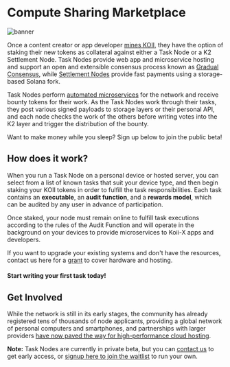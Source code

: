 
# Compute Sharing Marketplace

![banner](img/Running%20task%20nodes%20(1).png)

<Description
  text="Application layer nodes are one of the most-needed commodities in Web3."
/>

Once a content creator or app developer [mines KOII,](attention-mining.mdx) they have the option of staking their new tokens as collateral against either a Task Node or a K2 Settlement Node. Task Nodes provide web app and microservice hosting and support an open and extensible consensus process known as [Gradual Consensus](/), while [Settlement Nodes](/) provide fast payments using a storage-based Solana fork.&#x20;

Task Nodes perform [automated microservices](/) for the network and receive bounty tokens for their work. As the Task Nodes work through their tasks, they post various signed payloads to storage layers or their personal API, and each node checks the work of the others before writing votes into the K2 layer and trigger the distribution of the bounty.&#x20;

Want to make money while you sleep? Sign up below to join the public beta!

<ContentLink title="Run a task Node" link="/" iconType="copy"/>

## **How does it work?**

When you run a Task Node on a personal device or hosted server, you can select from a list of known tasks that suit your device type, and then begin staking your KOII tokens in order to fulfill the task responsibilities. Each task contains an **executable**, an **audit function**, and a **rewards model**, which can be audited by any user in advance of participation.

Once staked, your node must remain online to fulfill task executions according to the rules of the Audit Function and will operate in the background on your devices to provide microservices to Koii-X apps and developers.

If you want to upgrade your existing systems and don't have the resources, contact us here for a [grant](https://share.hsforms.com/1ATBOuLeqSCa-WCEBU8Ky0Ac20dg) to cover hardware and hosting.&#x20;

#### Start writing your first task today!

<ContentLink title="What are tasks?" link="/" iconType="copy"/>

## **Get Involved**

While the network is still in its early stages, the community has already registered tens of thousands of node applicants, providing a global network of personal computers and smartphones, and partnerships with larger providers [have now paved the way for high-performance cloud hosting](https://blog.koii.network/Introducing-Koii-x-InfStones-Partnership/).

**Note:** Task Nodes are currently in private beta, but you can [contact us](https://share.hsforms.com/1Nmy8p6zWSN2J2skJn5EcOQc20dg) to get early access, or [signup here to join the waitlist](https://koii.network/form/pre-register/) to run your own.
